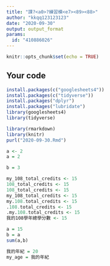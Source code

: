 ---
title: "課?<a0>?練習模<e7><89><88>"
author: "kkqq123123123"
date: "2020-09-30"
output: output_format
params:
  id: "410886026"
---

```{r setup, include=FALSE}
knitr::opts_chunk$set(echo = TRUE)
```

## Your code

```{r}
install.packages(c("googlesheets4"))
install.packages(c("tidyverse"))
install.packages("dplyr")
install.packages("lubridate")
library(googlesheets4)
library(tidyverse)
```

```{r}
library(rmarkdown)
library(knitr)
purl("2020-09-30.Rmd")
```

```{r}
a <- 2
a = 2
```

```{r}
b = 3
```

```{r}
my_108_total_credits <- 15
108_total_credits <- 15
108_total_credits <- 15
my_108_total_credits <- 15
my.108.total_credits <- 15
.108.total_credits <- 15
.my.108.total_credits <- 15
我的108學年總學分數 <- 15
```

```{r}
a = 15
b = a
sum(a,b)
```

```{r}
我的年紀 = 20
my_age = 我的年紀
```

